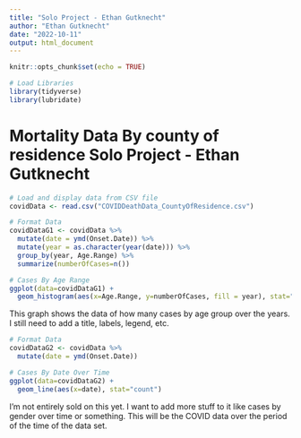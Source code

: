 ---
title: "Solo Project - Ethan Gutknecht"
author: "Ethan Gutknecht"
date: "2022-10-11"
output: html_document
---

```{r setup, include=FALSE}
knitr::opts_chunk$set(echo = TRUE)

# Load Libraries 
library(tidyverse)
library(lubridate)
```

# Mortality Data By county of residence Solo Project - Ethan Gutknecht
```{r}
# Load and display data from CSV file
covidData <- read.csv("COVIDDeathData_CountyOfResidence.csv")
```


```{r}
# Format Data
covidDataG1 <- covidData %>% 
  mutate(date = ymd(Onset.Date)) %>% 
  mutate(year = as.character(year(date))) %>% 
  group_by(year, Age.Range) %>% 
  summarize(numberOfCases=n())

# Cases By Age Range 
ggplot(data=covidDataG1) +
  geom_histogram(aes(x=Age.Range, y=numberOfCases, fill = year), stat="identity", position = "dodge")

```
This graph shows the data of how many cases by age group over the years. I still need to add a title, labels, legend, etc.



```{r}
# Format Data
covidDataG2 <- covidData %>% 
  mutate(date = ymd(Onset.Date))

# Cases By Date Over Time
ggplot(data=covidDataG2) +
  geom_line(aes(x=date), stat="count") 
```
I'm not entirely sold on this yet. I want to add more stuff to it like cases by gender over time or something. This will be the COVID data over the period of the time of the data set.























